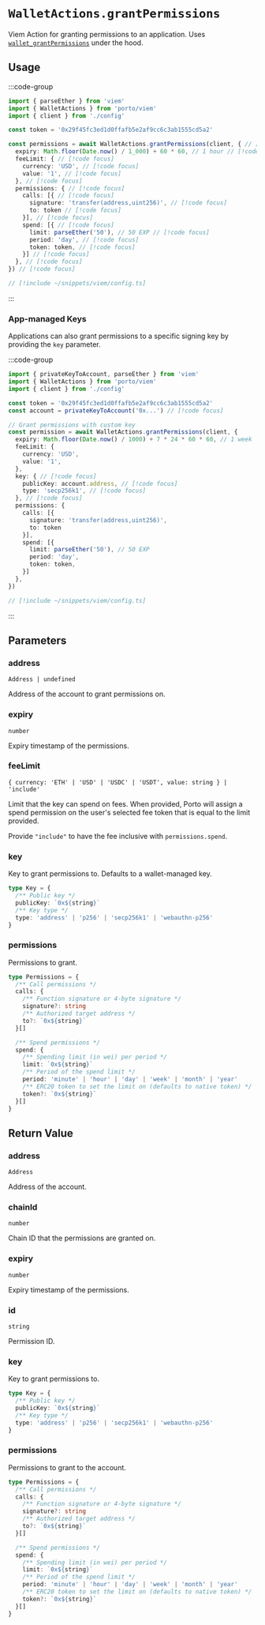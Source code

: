 # `WalletActions.grantPermissions`

Viem Action for granting permissions to an application. Uses [`wallet_grantPermissions`](/sdk/rpc/wallet_grantPermissions) under the hood.

## Usage

:::code-group

```ts twoslash [example.ts]
import { parseEther } from 'viem'
import { WalletActions } from 'porto/viem'
import { client } from './config'

const token = '0x29f45fc3ed1d0ffafb5e2af9cc6c3ab1555cd5a2'

const permissions = await WalletActions.grantPermissions(client, { // [!code focus]
  expiry: Math.floor(Date.now() / 1_000) + 60 * 60, // 1 hour // [!code focus]
  feeLimit: { // [!code focus]
    currency: 'USD', // [!code focus]
    value: '1', // [!code focus] 
  }, // [!code focus]
  permissions: { // [!code focus]
    calls: [{ // [!code focus]
      signature: 'transfer(address,uint256)', // [!code focus]
      to: token // [!code focus]
    }], // [!code focus]
    spend: [{ // [!code focus]
      limit: parseEther('50'), // 50 EXP // [!code focus]
      period: 'day', // [!code focus]
      token: token, // [!code focus]
    }] // [!code focus]
  }, // [!code focus]
}) // [!code focus]
```

```ts twoslash [config.ts] filename="config.ts"
// [!include ~/snippets/viem/config.ts]
```

:::

### App-managed Keys

Applications can also grant permissions to a specific signing key by providing the `key` parameter.

:::code-group

```ts twoslash [example.ts]
import { privateKeyToAccount, parseEther } from 'viem'
import { WalletActions } from 'porto/viem'
import { client } from './config'

const token = '0x29f45fc3ed1d0ffafb5e2af9cc6c3ab1555cd5a2'
const account = privateKeyToAccount('0x...') // [!code focus]

// Grant permissions with custom key
const permission = await WalletActions.grantPermissions(client, {
  expiry: Math.floor(Date.now() / 1000) + 7 * 24 * 60 * 60, // 1 week
  feeLimit: {
    currency: 'USD',
    value: '1', 
  },
  key: { // [!code focus]
    publicKey: account.address, // [!code focus]
    type: 'secp256k1', // [!code focus]
  }, // [!code focus]
  permissions: {
    calls: [{
      signature: 'transfer(address,uint256)',
      to: token
    }],
    spend: [{
      limit: parseEther('50'), // 50 EXP
      period: 'day',
      token: token,
    }]
  },
})
```

```ts twoslash [config.ts] filename="config.ts"
// [!include ~/snippets/viem/config.ts]
```

:::

## Parameters

### address

`Address | undefined`

Address of the account to grant permissions on.

### expiry

`number`

Expiry timestamp of the permissions.

### feeLimit

`{ currency: 'ETH' | 'USD' | 'USDC' | 'USDT', value: string } | 'include'`

Limit that the key can spend on fees. When provided,
Porto will assign a spend permission on the user's
selected fee token that is equal to the limit provided.

Provide `"include"` to have the fee inclusive with `permissions.spend`.

### key

Key to grant permissions to. Defaults to a wallet-managed key.

```ts
type Key = {
  /** Public key */
  publicKey: `0x${string}`
  /** Key type */
  type: 'address' | 'p256' | 'secp256k1' | 'webauthn-p256'
}
```

### permissions

Permissions to grant.

```ts
type Permissions = {
  /** Call permissions */
  calls: {
    /** Function signature or 4-byte signature */
    signature?: string
    /** Authorized target address */
    to?: `0x${string}`
  }[]

  /** Spend permissions */
  spend: {
    /** Spending limit (in wei) per period */
    limit: `0x${string}`
    /** Period of the spend limit */
    period: 'minute' | 'hour' | 'day' | 'week' | 'month' | 'year'
    /** ERC20 token to set the limit on (defaults to native token) */
    token?: `0x${string}`
  }[]
}
```

## Return Value

### address

`Address`

Address of the account.

### chainId

`number`

Chain ID that the permissions are granted on.

### expiry

`number`

Expiry timestamp of the permissions.

### id

`string`

Permission ID.

### key

Key to grant permissions to.

```ts
type Key = {
  /** Public key */
  publicKey: `0x${string}`
  /** Key type */
  type: 'address' | 'p256' | 'secp256k1' | 'webauthn-p256'
}
```

### permissions

Permissions to grant to the account.

```ts
type Permissions = {
  /** Call permissions */
  calls: {
    /** Function signature or 4-byte signature */
    signature?: string
    /** Authorized target address */
    to?: `0x${string}`
  }[]

  /** Spend permissions */
  spend: {
    /** Spending limit (in wei) per period */
    limit: `0x${string}`
    /** Period of the spend limit */
    period: 'minute' | 'hour' | 'day' | 'week' | 'month' | 'year'
    /** ERC20 token to set the limit on (defaults to native token) */
    token?: `0x${string}`
  }[]
}
```

